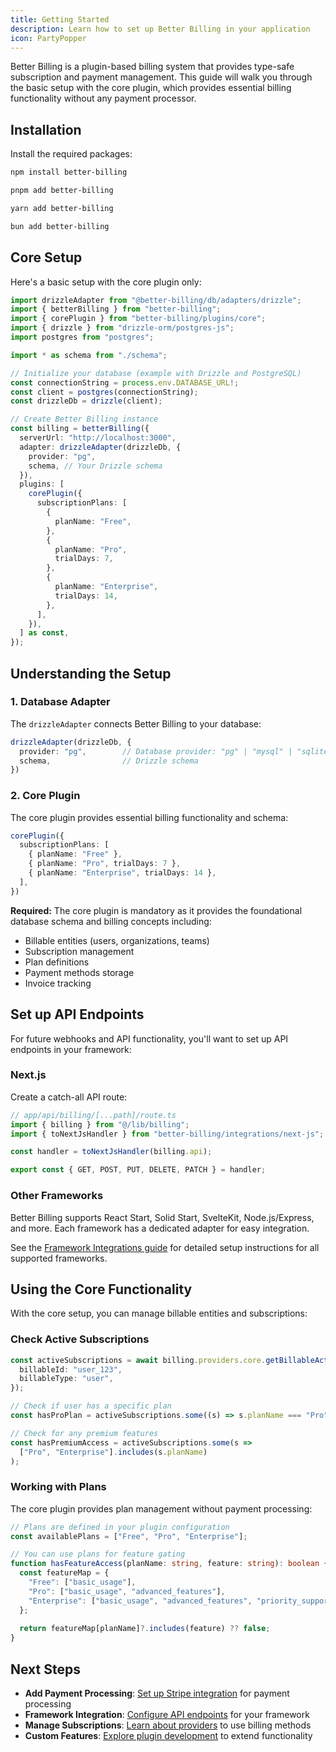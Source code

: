 ```yaml
---
title: Getting Started
description: Learn how to set up Better Billing in your application
icon: PartyPopper
---
```


Better Billing is a plugin-based billing system that provides type-safe subscription and payment management. This guide will walk you through the basic setup with the core plugin, which provides essential billing functionality without any payment processor.

## Installation

Install the required packages:


```bash tab="npm"
npm install better-billing
```

```bash tab="pnpm"
pnpm add better-billing
```

```bash tab="yarn"
yarn add better-billing
```

```bash tab="bun"
bun add better-billing
```

## Core Setup

Here's a basic setup with the core plugin only:

```typescript
import drizzleAdapter from "@better-billing/db/adapters/drizzle";
import { betterBilling } from "better-billing";
import { corePlugin } from "better-billing/plugins/core";
import { drizzle } from "drizzle-orm/postgres-js";
import postgres from "postgres";

import * as schema from "./schema";

// Initialize your database (example with Drizzle and PostgreSQL)
const connectionString = process.env.DATABASE_URL!;
const client = postgres(connectionString);
const drizzleDb = drizzle(client);

// Create Better Billing instance
const billing = betterBilling({
  serverUrl: "http://localhost:3000",
  adapter: drizzleAdapter(drizzleDb, {
    provider: "pg",
    schema, // Your Drizzle schema
  }),
  plugins: [
    corePlugin({
      subscriptionPlans: [
        {
          planName: "Free",
        },
        {
          planName: "Pro",
          trialDays: 7,
        },
        {
          planName: "Enterprise",
          trialDays: 14,
        },
      ],
    }),
  ] as const,
});
```

## Understanding the Setup

### 1. Database Adapter

The `drizzleAdapter` connects Better Billing to your database:

```typescript
drizzleAdapter(drizzleDb, {
  provider: "pg",        // Database provider: "pg" | "mysql" | "sqlite"
  schema,                // Drizzle schema
})
```

### 2. Core Plugin

The core plugin provides essential billing functionality and schema:

```typescript
corePlugin({
  subscriptionPlans: [
    { planName: "Free" },
    { planName: "Pro", trialDays: 7 },
    { planName: "Enterprise", trialDays: 14 },
  ],
})
```

**Required:** The core plugin is mandatory as it provides the foundational database schema and billing concepts including:
- Billable entities (users, organizations, teams)
- Subscription management
- Plan definitions
- Payment methods storage
- Invoice tracking

## Set up API Endpoints

For future webhooks and API functionality, you'll want to set up API endpoints in your framework:

### Next.js

Create a catch-all API route:

```typescript
// app/api/billing/[...path]/route.ts
import { billing } from "@/lib/billing";
import { toNextJsHandler } from "better-billing/integrations/next-js";

const handler = toNextJsHandler(billing.api);

export const { GET, POST, PUT, DELETE, PATCH } = handler;
```

### Other Frameworks

Better Billing supports React Start, Solid Start, SvelteKit, Node.js/Express, and more. Each framework has a dedicated adapter for easy integration.

See the [Framework Integrations guide](/docs/integrations) for detailed setup instructions for all supported frameworks.

## Using the Core Functionality

With the core setup, you can manage billable entities and subscriptions:

### Check Active Subscriptions

```typescript
const activeSubscriptions = await billing.providers.core.getBillableActiveSubscriptions({
  billableId: "user_123",
  billableType: "user",
});

// Check if user has a specific plan
const hasProPlan = activeSubscriptions.some((s) => s.planName === "Pro");

// Check for any premium features
const hasPremiumAccess = activeSubscriptions.some(s => 
  ["Pro", "Enterprise"].includes(s.planName)
);
```

### Working with Plans

The core plugin provides plan management without payment processing:

```typescript
// Plans are defined in your plugin configuration
const availablePlans = ["Free", "Pro", "Enterprise"];

// You can use plans for feature gating
function hasFeatureAccess(planName: string, feature: string): boolean {
  const featureMap = {
    "Free": ["basic_usage"],
    "Pro": ["basic_usage", "advanced_features"],
    "Enterprise": ["basic_usage", "advanced_features", "priority_support"]
  };
  
  return featureMap[planName]?.includes(feature) ?? false;
}
```

## Next Steps

- **Add Payment Processing**: [Set up Stripe integration](/docs/stripe-setup) for payment processing
- **Framework Integration**: [Configure API endpoints](/docs/integrations) for your framework
- **Manage Subscriptions**: [Learn about providers](/docs/providers) to use billing methods
- **Custom Features**: [Explore plugin development](/docs/plugin-development) to extend functionality
